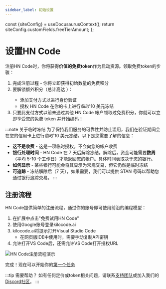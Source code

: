 ```yaml
---
sidebar_label: 初始设置
---
```



  const {siteConfig} = useDocusaurusContext();
  return siteConfig.customFields.freeTierAmount;
};

# 设置HN Code

注册HN Code时，你将获得**价值<FreeTierAmount />的免费token**作为启动资源。领取免费token的步骤：

1.  完成注册过程 - 你将立即获得初始数量的免费积分
2.  要解锁额外积分（总计高达 <FreeTierAmount />）：
    *   添加支付方式以进行身份验证
    *   授权 HN Code 在你的卡上进行*临时* 10 美元冻结
3.  只要此支付方式以前未通过其他 HN Code 帐户领取过免费积分，你就可以立即享受您的免费 token 并开始编码！

:::note 关于临时冻结
为了保持我们服务的可靠性并防止滥用，我们在验证期间会在您的信用卡上进行*临时* 10 美元冻结。以下是您需要了解的信息：

-   **这不是收费** - 这是一项临时授权，不会向您的帐户收费
-   **银行处理时间** - HN Code 在 7 天后解除冻结。解除后，资金可能需要**数周**（平均 5-10 个工作日）才能返回您的帐户。具体时间表取决于您的银行。
-   **如何显示** - 某些银行可能会将其显示为常规交易，但它仍然是临时冻结
-   **可追踪** - 冻结解除后（7 天），如果需要，我们可以提供 STAN 号码以帮助您通过银行追踪交易。
:::

## 注册流程

HN Code提供简单的注册流程，通过你的账号即可使用前沿的编程模型：

1. 在扩展中点击"免费试用HN Code"
2. 使用Google账号登录kilocode.ai
3. kilocode.ai将提示打开Visual Studio Code
   * 在网页版IDE中使用时，需要手动复制API密钥
4. 允许打开VS Code后，还需允许VS Code打开授权URL

<img src="/docs/img/setting-up/signupflow.gif" alt="HN Code注册流程演示" />

完成！现在可以开始你的[第一个任务](/getting-started/your-first-task)

:::tip 需要帮助？
如有任何定价或token相关问题，请联系[支持团队](mailto:hi@kilocode.ai)或加入我们的<a href={DISCORD_URL} target='_blank'>Discord社区</a>。
:::
